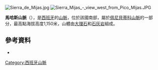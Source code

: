 [[Image:Sierra_de_Mijas.jpg|right]]
[[Image:Sierra_Mijas_-_view_west_from_Pico_Mijas.JPG|thumb]]

{{Coord|36|37|32|N|4|39|24|W}}

'''馬哈斯山脈'''（{{lang-es|Sierra de Mijas}}），是[[西班牙|西班牙]]的[[山脈|山脈]]，位於該國南部，屬於[[佩尼貝蒂科山脈|佩尼貝蒂科山脈]]的一部分，最高點海拔高度1,150米，山體由[[大理石|大理石]]和[[石灰岩|石灰岩]]組成。

==參考資料==
*{{cite book|first=Eduardo |title=Conocer la Sierra de Mijas |year=2005 |publisher=Juan Morente |last=Pérez}}

{{Spain-geo-stub}}
[[Category:西班牙山脈|Category:西班牙山脈]]